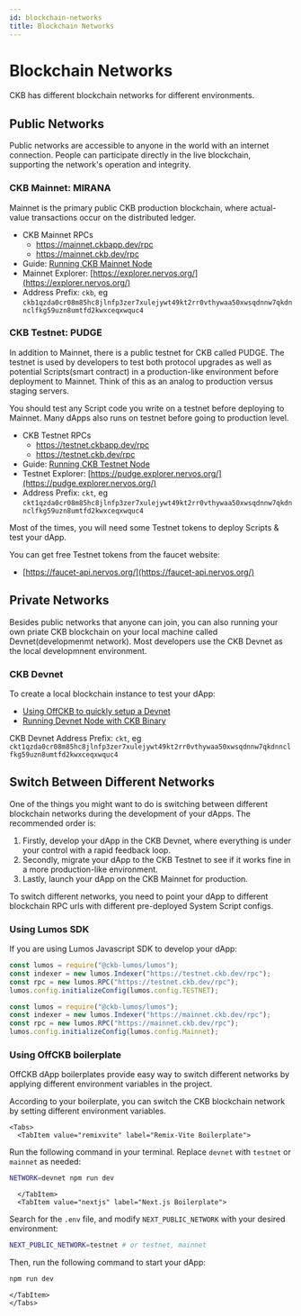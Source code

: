 ```yaml
---
id: blockchain-networks
title: Blockchain Networks
---
```



# Blockchain Networks

CKB has different blockchain networks for different environments.

## Public Networks

Public networks are accessible to anyone in the world with an internet connection. People can participate directly in the live blockchain, supporting the network's operation and integrity.

### CKB Mainnet: MIRANA

Mainnet is the primary public CKB production blockchain, where actual-value transactions occur on the distributed ledger.

- CKB Mainnet RPCs
  - https://mainnet.ckbapp.dev/rpc
  - https://mainnet.ckb.dev/rpc
- Guide: [Running CKB Mainnet Node](/docs/node/run-mainnet-node)
- Mainnet Explorer: [https://explorer.nervos.org/](https://explorer.nervos.org/)
- Address Prefix: `ckb`, eg `ckb1qzda0cr08m85hc8jlnfp3zer7xulejywt49kt2rr0vthywaa50xwsqdnnw7qkdnnclfkg59uzn8umtfd2kwxceqxwquc4`

### CKB Testnet: PUDGE

In addition to Mainnet, there is a public testnet for CKB called PUDGE. The testnet is used by developers to test both protocol upgrades as well as potential <Tooltip>Scripts</Tooltip>(smart contract) in a production-like environment before deployment to Mainnet. Think of this as an analog to production versus staging servers.

You should test any Script code you write on a testnet before deploying to Mainnet. Many dApps also runs on testnet before going to production level.

- CKB Testnet RPCs
  - https://testnet.ckbapp.dev/rpc
  - https://testnet.ckb.dev/rpc
- Guide: [Running CKB Testnet Node](/docs/node/run-testnet-node)
- Testnet Explorer: [https://pudge.explorer.nervos.org/](https://pudge.explorer.nervos.org/)
- Address Prefix: `ckt`, eg `ckt1qzda0cr08m85hc8jlnfp3zer7xulejywt49kt2rr0vthywaa50xwsqdnnw7qkdnnclfkg59uzn8umtfd2kwxceqxwquc4`

Most of the times, you will need some Testnet tokens to deploy Scripts & test your dApp.

You can get free Testnet tokens from the faucet website:

- [https://faucet-api.nervos.org/](https://faucet-api.nervos.org/)

## Private Networks

Besides public networks that anyone can join, you can also running your own priate CKB blockchain on your local machine called Devnet(developmenmt network). Most developers use the CKB Devnet as the local developmnent environment.

### CKB Devnet

To create a local blockchain instance to test your dApp:

- [Using OffCKB to quickly setup a Devnet](/docs/node/run-devnet-node#quick-start-with-offckb)
- [Running Devnet Node with CKB Binary](/docs/node/run-devnet-node#custom-devnet-setup)

CKB Devnet Address Prefix: `ckt`, eg `ckt1qzda0cr08m85hc8jlnfp3zer7xulejywt49kt2rr0vthywaa50xwsqdnnw7qkdnnclfkg59uzn8umtfd2kwxceqxwquc4`

## Switch Between Different Networks

One of the things you might want to do is switching between different blockchain networks during the development of your dApps. The recommended order is:

1. Firstly, develop your dApp in the CKB Devnet, where everything is under your control with a rapid feedback loop.
2. Secondly, migrate your dApp to the CKB Testnet to see if it works fine in a more production-like environment.
3. Lastly, launch your dApp on the CKB Mainnet for production.

To switch different networks, you need to point your dApp to different blockchain RPC urls with different pre-deployed System Script configs.

### Using Lumos SDK

If you are using Lumos Javascript SDK to develop your dApp:

```js title='Testnet Example Config'
const lumos = require("@ckb-lumos/lumos");
const indexer = new lumos.Indexer("https://testnet.ckb.dev/rpc");
const rpc = new lumos.RPC("https://testnet.ckb.dev/rpc");
lumos.config.initializeConfig(lumos.config.TESTNET);
```

```js title='Mainnet Example Config'
const lumos = require("@ckb-lumos/lumos");
const indexer = new lumos.Indexer("https://mainnet.ckb.dev/rpc");
const rpc = new lumos.RPC("https://mainnet.ckb.dev/rpc");
lumos.config.initializeConfig(lumos.config.Mainnet);
```

### Using OffCKB boilerplate

OffCKB dApp boilerplates provide easy way to switch different networks by applying different environment variables in the project.

According to your boilerplate, you can switch the CKB blockchain network by setting different environment variables.

```mdx-code-block
<Tabs>
  <TabItem value="remixvite" label="Remix-Vite Boilerplate">
```

Run the following command in your terminal. Replace `devnet` with `testnet` or `mainnet` as needed:

```bash
NETWORK=devnet npm run dev
```

```mdx-code-block
  </TabItem>
  <TabItem value="nextjs" label="Next.js Boilerplate">
```

Search for the `.env` file, and modify `NEXT_PUBLIC_NETWORK` with your desired environment:

```bash
NEXT_PUBLIC_NETWORK=testnet # or testnet, mainnet
```

Then, run the following command to start your dApp:

```bash
npm run dev
```

```mdx-code-block
</TabItem>
</Tabs>
```
